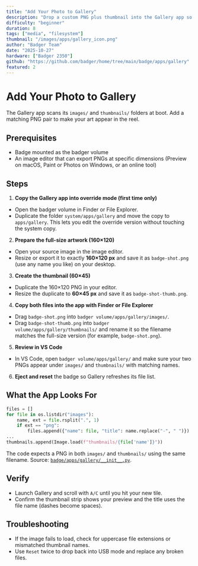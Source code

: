 ```yaml
---
title: "Add Your Photo to Gallery"
description: "Drop a custom PNG plus thumbnail into the Gallery app so it shows up in the carousel."
difficulty: "beginner"
duration: 8
tags: ["media", "filesystem"]
thumbnail: "/images/apps/gallery_icon.png"
author: "Badger Team"
date: "2025-10-27"
hardware: ["Badger 2350"]
github: "https://github.com/badger/home/tree/main/badge/apps/gallery"
featured: 2
---
```


# Add Your Photo to Gallery

The Gallery app scans its `images/` and `thumbnails/` folders at boot. Add a matching PNG pair to make your art appear in the reel.

## Prerequisites

- Badge mounted as the badger volume
- An image editor that can export PNGs at specific dimensions (Preview on macOS, Paint or Photos on Windows, or an online tool)

## Steps

1. **Copy the Gallery app into override mode (first time only)**
  - Open the badger volume in Finder or File Explorer.
  - Duplicate the folder `system/apps/gallery` and move the copy to `apps/gallery`. This lets you edit the override version without touching the system copy.
2. **Prepare the full-size artwork (160×120)**
  - Open your source image in the image editor.
  - Resize or export it to exactly **160×120 px** and save it as `badge-shot.png` (use any name you like) on your desktop.
3. **Create the thumbnail (60×45)**
  - Duplicate the 160×120 PNG in your editor.
  - Resize the duplicate to **60×45 px** and save it as `badge-shot-thumb.png`.
4. **Copy both files into the app with Finder or File Explorer**
  - Drag `badge-shot.png` into `badger volume/apps/gallery/images/`.
  - Drag `badge-shot-thumb.png` into `badger volume/apps/gallery/thumbnails/` and rename it so the filename matches the full-size version (for example, `badge-shot.png`).
5. **Review in VS Code**
  - In VS Code, open `badger volume/apps/gallery/` and make sure your two PNGs appear under `images/` and `thumbnails/` with matching names.
6. **Eject and reset** the badge so Gallery refreshes its file list.

## What the App Looks For

```python
files = []
for file in os.listdir("images"):
    name, ext = file.rsplit(".", 1)
    if ext == "png":
        files.append({"name": file, "title": name.replace("-", " ")})
...
thumbnails.append(Image.load(f"thumbnails/{file['name']}"))
```

The code expects a PNG in both `images/` and `thumbnails/` using the same filename. Source: [`badge/apps/gallery/__init__.py`](https://github.com/badger/home/blob/main/badge/apps/gallery/__init__.py#L10-L71).

## Verify

- Launch Gallery and scroll with `A/C` until you hit your new tile.
- Confirm the thumbnail strip shows your preview and the title uses the file name (dashes become spaces).

## Troubleshooting

- If the image fails to load, check for uppercase file extensions or mismatched thumbnail names.
- Use `Reset` twice to drop back into USB mode and replace any broken files.
